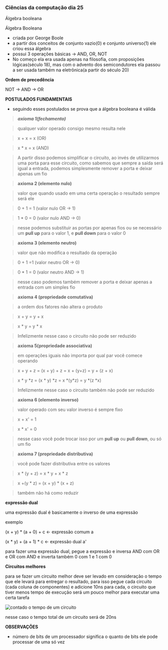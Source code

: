 




### Ciências da computação dia 25

Álgebra booleana

Álgebra Booleana

-   criada por George Boole
-   a partir dos conceitos de conjunto vazio(0) e conjunto universo(1)
    ele criou essa álgebra
-   possui 3 operações básicas → AND, OR, NOT
-   No começo ela era usada apenas na filosofia, com proposições
    lógicas(século 18), mas com o advento dos semicondutores ela passou
    a ser usada também na eletrônica(a partir do século 20)








**Ordem de precedência**

NOT → AND → OR








**POSTULADOS FUNDAMENTAIS**

-   seguindo esses postulados se prova que a álgebra booleana é válida

> ***axioma 1(fechamento)***

> qualquer valor operado consigo mesmo resulta nele

> x + x = x (OR)

> x \* x = x (AND)

> A partir disso podemos simplificar o circuito, ao invés de utilizarmos
> uma porta para esse circuito, como sabemos que sempre a saída será
> igual a entrada, podemos simplesmente remover a porta e deixar apenas
> um fio

> **axioma 2 (elemento nulo)**

> valor que quando usado em uma certa operação o resultado sempre será
> ele

> 0 + 1 = 1 (valor nulo OR → 1)

> 1 \* 0 = 0 (valor nulo AND → 0)

> nesse podemos substituir as portas por apenas fios ou se necessário um
> **pull up** para o valor 1, e **pull down** para o valor 0

> **axioma 3 (elemento neutro)**

> valor que não modifica o resultado da operação

> 0 + 1 =1 (valor neutro OR → 0)

> 0 \* 1 = 0 (valor neutro AND → 1)

> nesse caso podemos também remover a porta e deixar apenas a entrada
> com um simples fio

> **axioma 4 (propriedade comutativa)**

> a ordem dos fatores não altera o produto

> x + y = y + x

> x \* y = y \* x

> Infelizmente nesse caso o circuito não pode ser reduzido

> **axioma 5(propriedade associativa)**

> em operações iguais não importa por qual par você comece operando

> x + y + z = (x + y) + z = x + (y+z) = y + (z + x)

> x \* y \*z = (x \* y) \*z = x \*(y\*z) = y \*(z \*x)

> Infelizmente nesse caso o circuito também não pode ser reduzido

> **axioma 6 (elemento inverso)**

> valor operado com seu valor inverso é sempre fixo

> x + x' = 1

> x \* x' = 0

> nesse caso você pode trocar isso por um **pull up** ou **pull down**,
> ou só um fio

> **axioma 7 (propriedade distributiva)**

> você pode fazer distributiva entre os valores

> x \* (y + z) = x \* y + x \* z

> x +(y \* z) = (x + y) \* (x + z)

> também não há como reduzir








**expressão dual**

uma expressão dual é basicamente o inverso de uma expressão

exemplo

(x + y) \* (a + 0) + c ← expressão comum a

(x \* y) + (a + 1) \* c ← expressão dual a'

para fazer uma expressão dual, pegue a expressão e inversa AND com OR e
OR com AND e inverta também 0 com 1 e 1 com 0








**Circuitos melhores**

para se fazer um circuito melhor deve ser levado em consideração o tempo
que ele levará para entregar o resultado, para isso pegue cada circuito
(cada coluna de componentes) e adicione 10ns para cada, o circuito que
tiver menos tempo de execução será um pouco melhor para executar uma
certa tarefa

![contado o tempo de
um circuito](https://cdn-images-1.medium.com/max/800/1*BW7DXF627sblfKF41Q9Esg.png)

nesse caso o tempo total de um circuito será de 20ns








**OBSERVAÇÕES**

-   número de bits de um processador significa o quanto de bits ele pode
    processar de uma só vez


